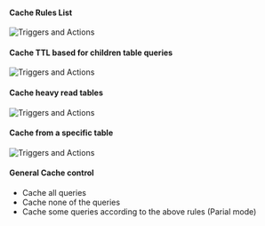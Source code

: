#### Cache Rules List

<img
  className="block dark:block"
  src="/images/automation/cache/automation1.png"
  alt="Triggers and Actions"
/>

#### Cache TTL based for children table queries

<img
  className="block dark:block"
  src="/images/automation/cache/automation2.png"
  alt="Triggers and Actions"
/>

#### Cache heavy read tables

<img
  className="block dark:block"
  src="/images/automation/cache/automation3.png"
  alt="Triggers and Actions"
/>

#### Cache from a specific table

<img
  className="block dark:block"
  src="/images/automation/cache/automation4.png"
  alt="Triggers and Actions"
/>

#### General Cache control

* Cache all queries
* Cache none of the queries
* Cache some queries according to the above rules (Parial mode)  